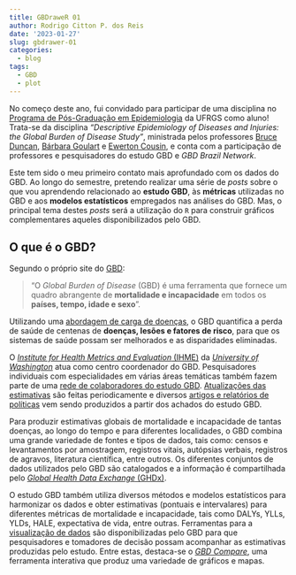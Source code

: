 ```yaml
---
title: GBDraweR 01
author: Rodrigo Citton P. dos Reis
date: '2023-01-27'
slug: gbdrawer-01
categories:
  - blog
tags:
  - GBD
  - plot
---
```


No começo deste ano, fui convidado para participar de uma disciplina no [Programa de Pós-Graduação em Epidemiologia](https://www.ufrgs.br/ppgepi/) da UFRGS como aluno! Trata-se da disciplina *"Descriptive Epidemiology of Diseases and Injuries: the Global Burden of Disease Study"*, ministrada pelos professores [Bruce Duncan](http://lattes.cnpq.br/4862166496983255), [Bárbara Goulart](http://lattes.cnpq.br/1447301799959291) e [Ewerton Cousin](https://depts.washington.edu/healthms/people/ewerton-cousin/), e conta com a participação de professores e pesquisadores do estudo GBD e *GBD Brazil Network*.

Este tem sido o meu primeiro contato mais aprofundado com os dados do GBD. Ao longo do semestre, pretendo realizar uma série de *posts* sobre o que vou aprendendo relacionado ao **estudo GBD**, às **métricas** utilizadas no GBD e aos **modelos estatísticos** empregados nas análises do GBD. Mas, o principal tema destes *posts* será a utilização do `R` para construir gráficos complementares aqueles disponibilizados pelo GBD.

## O que é o GBD?

Segundo o próprio site do [GBD](https://www.healthdata.org/gbd/2019):

> "O *Global Burden of Disease* (GBD) é uma ferramenta que fornece um quadro abrangente de **mortalidade e incapacidade** em todos os **países, tempo, idade e sexo**".

Utilizando uma [abordagem de carga de doenças](https://extranet.who.int/kobe_centre/en/what_we_do/health-emergencies/research-methods/sections-and-chapters/chapter2-3-disease-burden#:~:text=A%20burden%20of%20disease%20approach,that%20integrates%20mortality%20and%20disability.), o GBD quantifica a perda de saúde de centenas de **doenças, lesões e fatores de risco**, para que os sistemas de saúde possam ser melhorados e as disparidades eliminadas. 

O [*Institute for Health Metrics and Evaluation* (IHME)](https://www.healthdata.org/) da [*University of Washington*](https://www.washington.edu/) atua como centro coordenador do GBD. Pesquisadores individuais com especialidades em várias áreas temáticas também fazem parte de uma [rede de colaboradores do estudo GBD](https://www.healthdata.org/gbd/call-for-collaborators). [Atualizações das estimativas](https://www.healthdata.org/gbd/about/history) são feitas periodicamente e diversos [artigos e relatórios de políticas](https://www.healthdata.org/gbd/publications) vem sendo produzidos a partir dos achados do estudo GBD.

Para produzir estimativas globais de mortalidade e incapacidade de tantas doenças, ao longo do tempo e para diferentes localidades, o GBD combina uma grande variedade de fontes e tipos de dados, tais como: censos e levantamentos por amostragem, registros vitais, autópsias verbais, registros de agravos, literatura científica, entre outros. Os diferentes conjuntos de dados utilizados pelo GBD são catalogados e a informação é compartilhada pelo [*Global Health Data Exchange* (GHDx)](https://ghdx.healthdata.org/).

O estudo GBD também utiliza diversos métodos e modelos estatísticos para harmonizar os dados e obter estimativas (pontuais e intervalares) para diferentes métricas de mortalidade e incapacidade, tais como DALYs, YLLs, YLDs, HALE, expectativa de vida, entre outras. Ferramentas para a [visualização de dados](https://www.healthdata.org/gbd/data-visualizations) são disponibilizadas pelo GBD para que pesquisadores e tomadores de decisão possam acompanhar as estimativas produzidas pelo estudo. Entre estas, destaca-se o [*GBD Compare*](https://vizhub.healthdata.org/gbd-compare/), uma ferramenta interativa que produz uma variedade de gráficos e mapas.
